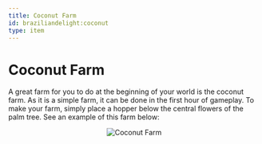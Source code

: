 ```yaml
---
title: Coconut Farm
id: braziliandelight:coconut
type: item
---
```


# Coconut Farm

A great farm for you to do at the beginning of your world is the coconut farm. As it is a simple farm, it can be done in the first hour of gameplay. To make your farm, simply place a hopper below the central flowers of the palm tree. See an example of this farm below:

<p align="center">
<img src="https://github.com/danbrown/deltaboxwiki/blob/main/docs/braziliandelight/.assets/vids/getting_coconuts.gif?raw=true"
alt="Coconut Farm"/>
</p>